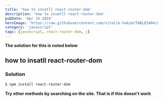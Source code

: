 ```yaml
---
title: 'how to insatll react-router-dom'
description: 'how to insatll react-router-dom'
pubDate: 'Apr 16 2024'
heroImage: 'https://raw.githubusercontent.com/vitalik-hakim/TABLES404/main/error_b/JavaScript.png'
category: 'javascript'
tags: [javascript, react-router-dom, j]
---
```


**The solution for this is noted below**

## how to insatll react-router-dom

### Solution

```javascript
$ npm install react-router-dom
```

**Try other methods by searching on the site. That is if this doesn't work**
